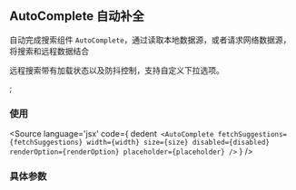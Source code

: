 <!-- AutoComplete Doc -->
## AutoComplete 自动补全

自动完成搜索组件 `AutoComplete`，通过读取本地数据源，或者请求网络数据源，将搜索和远程数据结合

远程搜索带有加载状态以及防抖控制，支持自定义下拉选项。

<Meta title="Components/AutoComplete" component={AutoComplete} />;

### 使用

<Source
  language='jsx'
  code={
    dedent`
    <AutoComplete
      fetchSuggestions={fetchSuggestions}
      width={width}
      size={size}
      disabled={disabled}
      renderOption={renderOption}
      placeholder={placeholder}
    />`
  }
/>

### 具体参数
<ArgsTable of={AutoComplete} />
